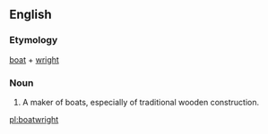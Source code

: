 ==English==

===Etymology===
[[boat]] + [[wright]]
===Noun===
{{en-noun}}
# A maker of boats, especially of traditional wooden construction.

[[pl:boatwright]]